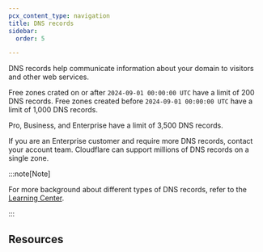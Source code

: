 ```yaml
---
pcx_content_type: navigation
title: DNS records
sidebar:
  order: 5

---
```



DNS records help communicate information about your domain to visitors and other web services.

Free zones crated on or after `2024-09-01 00:00:00 UTC` have a limit of 200 DNS records. Free zones created before `2024-09-01 00:00:00 UTC` have a limit of 1,000 DNS records.

Pro, Business, and Enterprise have a limit of 3,500 DNS records.

If you are an Enterprise customer and require more DNS records, contact your account team. Cloudflare can support millions of DNS records on a single zone.

:::note[Note]

For more background about different types of DNS records, refer to the [Learning Center](https://www.cloudflare.com/learning/dns/dns-records/).

:::


## Resources

<DirectoryListing />